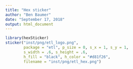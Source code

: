 ```yaml
---
title: "Hex sticker"
author: "Ben Baumer"
date: "September 17, 2018"
output: html_document
---
```



```r
library(hexSticker)
sticker("inst/png/etl_logo.png",
        package = "etl", p_size = 0, s_x = 1, s_y = 1,
        s_width = .6, s_height = .6,
        h_fill = "black", h_color = "#d81f26",
        filename = "inst/png/etl_hex.png")
```
